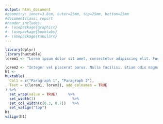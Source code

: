 ---
output: html_document
#geometry: inner=3.8cm, outer=25mm, top=25mm, bottom=25mm
#documentclass: report
#header_includes:
#- \usepackage{graphicx}
#- \usepackage{booktabs}
#- \usepackage{tabularx}
---

```{r, echo=TRUE, message=FALSE, warning=TRUE}
library(dplyr)
library(huxtable)
lorem1 <- "Lorem ipsum dolor sit amet, consectetur adipiscing elit. Fusce nec quam ut tortor interdum pulvinar id vitae magna. Proin at diam vitae lectus dignissim auctor nec dictum lectus. Fusce venenatis eros congue velit feugiat, ac aliquam ipsum gravida. Cras bibendum malesuada est in tempus."

lorem2 <- "Integer vel placerat purus. Nulla facilisi. Etiam odio magna, porttitor et est nec, placerat pellentesque ex."
ht <-
huxtable(
  Col1 = c("Paragraph 1", "Paragraph 2"),
  Text = c(lorem1, lorem2), add_colnames = TRUE
) %>%
  set_wrap(value = TRUE)     %>%
  set_width(1)                 %>%
  set_col_width(c(0.3, 0.7))   %>%
  set_valign("top")
ht
valign(ht)
```


